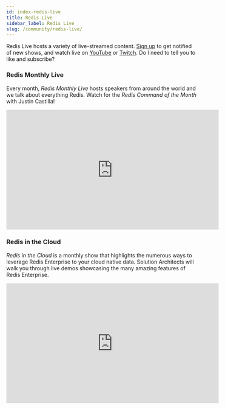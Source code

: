 ```yaml
---
id: index-redis-live
title: Redis Live
sidebar_label: Redis Live
slug: /community/redis-live/
---
```


Redis Live hosts a variety of live-streamed content. [Sign up](https://meetups.redis.com/redis-live/) to get notified of new shows, and watch live on [YouTube](https://www.youtube.com/redisinc) or [Twitch](https://www.twitch.tv/redis). Do I need to tell you to like and subscribe?

### Redis Monthly Live

Every month, *Redis Monthly Live* hosts speakers from around the world and we talk about everything Redis. Watch for the *Redis Command of the Month* with Justin Castilla!

<div class="text--center">
<iframe width="560" height="315" src="https://www.youtube.com/embed/P7H1H-Zj5oU" frameborder="0" allow="accelerometer; autoplay; clipboard-write; encrypted-media; gyroscope; picture-in-picture" allowfullscreen></iframe>
</div>

### Redis in the Cloud

*Redis in the Cloud* is a monthly show that highlights the numerous ways to leverage Redis Enterprise to your cloud native data. Solution Architects will walk you through live demos showcasing the many amazing features of Redis Enterprise.

<div class="text--center">
<iframe width="560" height="315" src="https://www.youtube.com/embed/zw7vu1vaVwg" frameborder="0" allow="accelerometer; autoplay; clipboard-write; encrypted-media; gyroscope; picture-in-picture" allowfullscreen></iframe>
</div>
